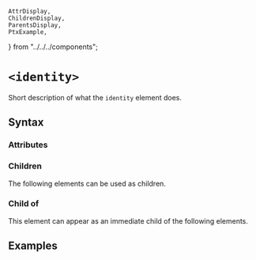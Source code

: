     AttrDisplay,
    ChildrenDisplay,
    ParentsDisplay,
    PtxExample,
} from "../../../components";

# `<identity>`

Short description of what the `identity` element does.

## Syntax

### Attributes

<AttrDisplay name="identity" />

### Children

The following elements can be used as children.

<ChildrenDisplay name="identity" />

### Child of

This element can appear as an immediate child of the following elements.

<ParentsDisplay name="identity" />

## Examples

    
